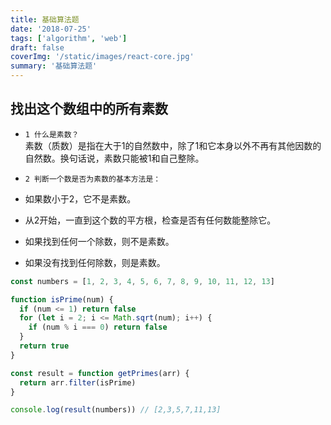 ```yaml
---
title: 基础算法题
date: '2018-07-25'
tags: ['algorithm', 'web']
draft: false
coverImg: '/static/images/react-core.jpg'
summary: '基础算法题'
---
```



## 找出这个数组中的所有素数

- `1 什么是素数？`   
素数（质数）是指在大于1的自然数中，除了1和它本身以外不再有其他因数的自然数。换句话说，素数只能被1和自己整除。


- `2 判断一个数是否为素数的基本方法是：`
 - 如果数小于2，它不是素数。
 - 从2开始，一直到这个数的平方根，检查是否有任何数能整除它。
 - 如果找到任何一个除数，则不是素数。
 - 如果没有找到任何除数，则是素数。

```js
const numbers = [1, 2, 3, 4, 5, 6, 7, 8, 9, 10, 11, 12, 13]

function isPrime(num) {
  if (num <= 1) return false
  for (let i = 2; i <= Math.sqrt(num); i++) {
    if (num % i === 0) return false
  }
  return true
}

const result = function getPrimes(arr) {
  return arr.filter(isPrime)
}

console.log(result(numbers)) // [2,3,5,7,11,13]

```